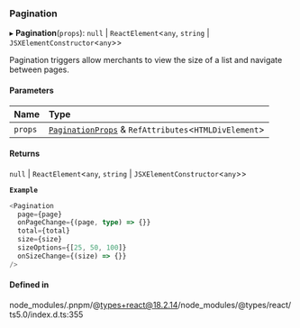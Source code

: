 ### Pagination

▸ **Pagination**(`props`): `null` \| `ReactElement`\<`any`, `string` \| `JSXElementConstructor`\<`any`\>\>

Pagination triggers allow merchants to view the size of a list and navigate between pages.

#### Parameters

| Name    | Type                                                                                     |
| :------ | :--------------------------------------------------------------------------------------- |
| `props` | [`PaginationProps`](interfaces/PaginationProps.md) & `RefAttributes`\<`HTMLDivElement`\> |

#### Returns

`null` \| `ReactElement`\<`any`, `string` \| `JSXElementConstructor`\<`any`\>\>

**`Example`**

```ts
<Pagination
  page={page}
  onPageChange={(page, type) => {}}
  total={total}
  size={size}
  sizeOptions={[25, 50, 100]}
  onSizeChange={(size) => {}}
/>
```

#### Defined in

node_modules/.pnpm/@types+react@18.2.14/node_modules/@types/react/ts5.0/index.d.ts:355
